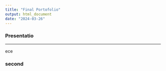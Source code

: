 ```yaml
---
title: "Final Portofolio"
output: html_document
date: "2024-03-26"
---
```


### Presentatio

***
ece

### second
